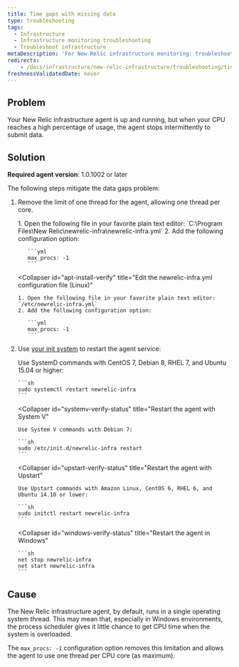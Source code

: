 ```yaml
---
title: Time gaps with missing data
type: troubleshooting
tags:
  - Infrastructure
  - Infrastructure monitoring troubleshooting
  - Troubleshoot infrastructure
metaDescription: 'For New Relic infrastructure monitoring: troubleshooting suggestions if you see missing data when CPU usage gets high.'
redirects:
    - /docs/infrastructure/new-relic-infrastructure/troubleshooting/time-gaps-missing-data
freshnessValidatedDate: never
---
```


## Problem

Your New Relic infrastructure agent is up and running, but when your CPU reaches a high percentage of usage, the agent stops intermittently to submit data.

## Solution

<DNT>**Required agent version**</DNT>: 1.0.1002 or later

The following steps mitigate the data gaps problem:

1. Remove the limit of one thread for the agent, allowing one thread per core.

   <CollapserGroup>
     <Collapser
       id="apt-install-verify"
       title="Edit the newrelic-infra.yml configuration file (Windows)"
     >
       1. Open the following file in your favorite plain text editor: `C:\Program Files\New Relic\newrelic-infra\newrelic-infra.yml`
       2. Add the following configuration option:

          ```yml
          max_procs: -1
          ```
     </Collapser>

     <Collapser
       id="apt-install-verify"
       title="Edit the newrelic-infra.yml configuration file (Linux)"
     >
       1. Open the following file in your favorite plain text editor: `/etc/newrelic-infra.yml`
       2. Add the following configuration option:

          ```yml
          max_procs: -1
          ```
     </Collapser>
   </CollapserGroup>
2. Use [your init system](/docs/infrastructure/new-relic-infrastructure/configuration/start-stop-restart-check-infrastructure-agent-status#init-system) to restart the agent service:

   <CollapserGroup>
     <Collapser
       id="systemd-verify-status"
       title="Restart the agent with SystemD"
     >
       Use SystemD commands with CentOS 7, Debian 8, RHEL 7, and Ubuntu 15.04 or higher:

       ```sh
       sudo systemctl restart newrelic-infra
       ```
     </Collapser>

     <Collapser
       id="systemv-verify-status"
       title="Restart the agent with System V"
     >
       Use System V commands with Debian 7:

       ```sh
       sudo /etc/init.d/newrelic-infra restart
       ```
     </Collapser>

     <Collapser
       id="upstart-verify-status"
       title="Restart the agent with Upstart"
     >
       Use Upstart commands with Amazon Linux, CentOS 6, RHEL 6, and Ubuntu 14.10 or lower:

       ```sh
       sudo initctl restart newrelic-infra
       ```
     </Collapser>

     <Collapser
       id="windows-verify-status"
       title="Restart the agent in Windows"
     >
       ```sh
       net stop newrelic-infra
       net start newrelic-infra
       ```
     </Collapser>
   </CollapserGroup>

## Cause

The New Relic infrastructure agent, by default, runs in a single operating system thread. This may mean that, especially in Windows environments, the process scheduler gives it little chance to get CPU time when the system is overloaded.

The `max_procs: -1` configuration option removes this limitation and allows the agent to use one thread per CPU core (as maximum).
